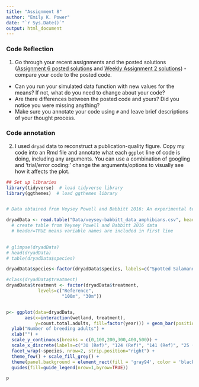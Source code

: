 ```yaml
---
title: "Assignment 8"
author: "Emily K. Power"
date: "`r Sys.Date()`"
output: html_document
---
```


### Code Reflection  

1. Go through your recent assignments and the posted solutions ([Assignment 6 posted solutions](https://lvash.github.io/BIOL1007A/Assignment-6-dplyr_solutions.html) and [Weekly Assignment 2 solutions](https://lvash.github.io/BIOL1007A/Solutions_Weekly-Assignment-2.html)) - compare your code to the posted code.  

  * Can you run your simulated data function with new values for the means? If not, what do you need to change about your code?
  * Are there differences between the posted code and yours? Did you notice you were missing anything?
  * Make sure you annotate your code using `#` and leave brief descriptions of your thought process.


### Code annotation  

2. I used `dryad` data to reconstruct a publication-quality figure. Copy my code into an Rmd file and annotate what each `ggplot` line of code is doing, including any arguments. You can use a combination of googling and ‘trial/error coding:’ change the arguments/options to visually see how it affects the plot.  

```r
## Set up libraries
library(tidyverse)  # load tidyverse library
library(ggthemes)  # load ggthemes library


# Data obtained from Veysey Powell and Babbitt 2016: An experimental test of buffer utility as a technique for managing pool-breeding amphibians https://datadryad.org/stash/dataset/doi:10.5061%2Fdryad.547rp

dryadData <- read.table("Data/veysey-babbitt_data_amphibians.csv", header=TRUE, sep=",", stringsAsFactors = TRUE)
  # create table from Veysey Powell and Babbitt 2016 data
  # header=TRUE means variable names are included in first line
  

# glimpse(dryadData)
# head(dryadData)
# table(dryadData$species)

dryadData$species<-factor(dryadData$species, labels=c("Spotted Salamander", "Wood Frog")) #creating 'labels' to use for the plot

#class(dryadData$treatment)
dryadData$treatment <- factor(dryadData$treatment, 
            levels=c("Reference",
                     "100m", "30m"))


p<- ggplot(data=dryadData, 
       aes(x=interaction(wetland, treatment), 
           y=count.total.adults, fill=factor(year))) + geom_bar(position="dodge", stat="identity", color="black") +
  ylab("Number of breeding adults") +
  xlab("") +
  scale_y_continuous(breaks = c(0,100,200,300,400,500)) +
  scale_x_discrete(labels=c("30 (Ref)", "124 (Ref)", "141 (Ref)", "25 (100m)","39 (100m)","55 (100m)","129 (100m)", "7 (30m)","19 (30m)","20 (30m)","59 (30m)")) +
  facet_wrap(~species, nrow=2, strip.position="right") +
  theme_few() + scale_fill_grey() + 
  theme(panel.background = element_rect(fill = 'gray94', color = 'black'), legend.position="top",  legend.title= element_blank(), axis.title.y = element_text(size=12, face="bold", colour = "black"), strip.text.y = element_text(size = 10, face="bold", colour = "black")) + 
  guides(fill=guide_legend(nrow=1,byrow=TRUE)) 

p
```

